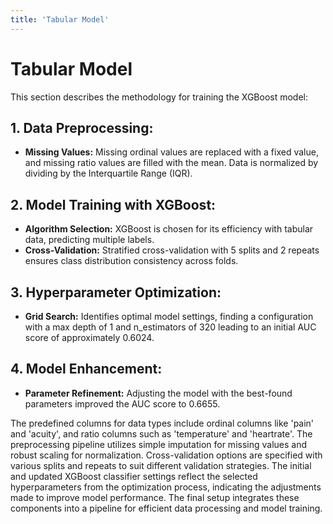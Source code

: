 ```yaml
---
title: 'Tabular Model'
---
```


# Tabular Model

This section describes the methodology for training the XGBoost model:

## 1. Data Preprocessing:
   - **Missing Values:** Missing ordinal values are replaced with a fixed value, and missing ratio values are filled with the mean. Data is normalized by dividing by the Interquartile Range (IQR).

## 2. Model Training with XGBoost:
   - **Algorithm Selection:** XGBoost is chosen for its efficiency with tabular data, predicting multiple labels.
   - **Cross-Validation:** Stratified cross-validation with 5 splits and 2 repeats ensures class distribution consistency across folds.

## 3. Hyperparameter Optimization:
   - **Grid Search:** Identifies optimal model settings, finding a configuration with a max depth of 1 and n_estimators of 320 leading to an initial AUC score of approximately 0.6024.

## 4. Model Enhancement:
   - **Parameter Refinement:** Adjusting the model with the best-found parameters improved the AUC score to 0.6655.

The predefined columns for data types include ordinal columns like 'pain' and 'acuity', and ratio columns such as 'temperature' and 'heartrate'. The preprocessing pipeline utilizes simple imputation for missing values and robust scaling for normalization. Cross-validation options are specified with various splits and repeats to suit different validation strategies. The initial and updated XGBoost classifier settings reflect the selected hyperparameters from the optimization process, indicating the adjustments made to improve model performance. The final setup integrates these components into a pipeline for efficient data processing and model training.
